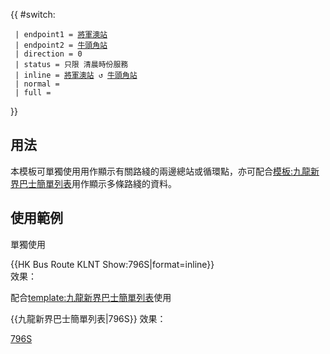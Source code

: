 {{ #switch: {{{format|}}}
  | endpoint1 = [[將軍澳站公共運輸交匯處|將軍澳站]]
  | endpoint2 = [[牛頭角站]]
  | direction = 0
  | status = 只限<!--凌晨及-->清晨時份服務
  | inline = [[將軍澳站公共運輸交匯處|將軍澳站]] ↺ [[牛頭角站]]
  | normal =
  | full =
}}<noinclude>
==用法==
本模板可單獨使用用作顯示有關路綫的兩邊總站或循環點，亦可配合[[模板:九龍新界巴士簡單列表]]用作顯示多條路綫的資料。

==使用範例==
;單獨使用
<nowiki>{{HK Bus Route KLNT Show:796S|format=inline}}</nowiki><br>
效果：{{HK Bus Route KLNT Show:796S|format=inline}}

;配合[[template:九龍新界巴士簡單列表]]使用
<nowiki>{{九龍新界巴士簡單列表|796S}}</nowiki>
效果：{{九龍新界巴士簡單列表|796S}}
[[Category:新巴路線模板|796S]]</noinclude>
